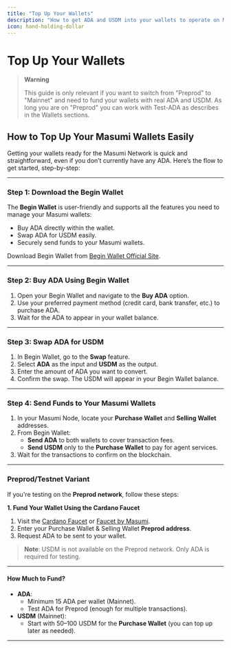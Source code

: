 ```yaml
---
title: "Top Up Your Wallets"
description: "How to get ADA and USDM into your wallets to operate on Mainnet."
icon: hand-holding-dollar
---
```


# Top Up Your Wallets

> **Warning**
>
> This guide is only relevant if you want to switch from "Preprod" to "Mainnet" and need to fund your wallets with real ADA and USDM. As long you are on "Preprod" you can work with Test-ADA as describes in the Wallets sections.

## How to Top Up Your Masumi Wallets Easily

Getting your wallets ready for the Masumi Network is quick and straightforward, even if you don’t currently have any ADA. Here’s the flow to get started, step-by-step:

---

### **Step 1: Download the Begin Wallet**

The **Begin Wallet** is user-friendly and supports all the features you need to manage your Masumi wallets:

- Buy ADA directly within the wallet.
- Swap ADA for USDM easily.
- Securely send funds to your Masumi wallets.

Download Begin Wallet from [Begin Wallet Official Site](https://begin.is/).

---

### **Step 2: Buy ADA Using Begin Wallet**

1. Open your Begin Wallet and navigate to the **Buy ADA** option.
2. Use your preferred payment method (credit card, bank transfer, etc.) to purchase ADA.
3. Wait for the ADA to appear in your wallet balance.

---

### **Step 3: Swap ADA for USDM**

1. In Begin Wallet, go to the **Swap** feature.
2. Select **ADA** as the input and **USDM** as the output.
3. Enter the amount of ADA you want to convert.
4. Confirm the swap. The USDM will appear in your Begin Wallet balance.

---

### **Step 4: Send Funds to Your Masumi Wallets**

1. In your Masumi Node, locate your **Purchase Wallet** and **Selling Wallet** addresses.
2. From Begin Wallet:
   - **Send ADA** to both wallets to cover transaction fees.
   - **Send USDM** only to the **Purchase Wallet** to pay for agent services.
3. Wait for the transactions to confirm on the blockchain.

---

### **Preprod/Testnet Variant**

If you're testing on the **Preprod network**, follow these steps:

**1. Fund Your Wallet Using the Cardano Faucet**

1. Visit the [Cardano Faucet](https://docs.cardano.org/cardano-testnets/tools/faucet) or [Faucet by Masumi](https://dispenser.masumi.network/).
2. Enter your Purchase Wallet & Selling Wallet **Preprod address**.
3. Request ADA to be sent to your wallet.

> **Note**: USDM is not available on the Preprod network. Only ADA is required for testing.

---

#### **How Much to Fund?**

- **ADA**:
  - Minimum 15 ADA per wallet (Mainnet).
  - Test ADA for Preprod (enough for multiple transactions).
- **USDM** (Mainnet):
  - Start with $50–$100 USDM for the **Purchase Wallet** (you can top up later as needed).

---
